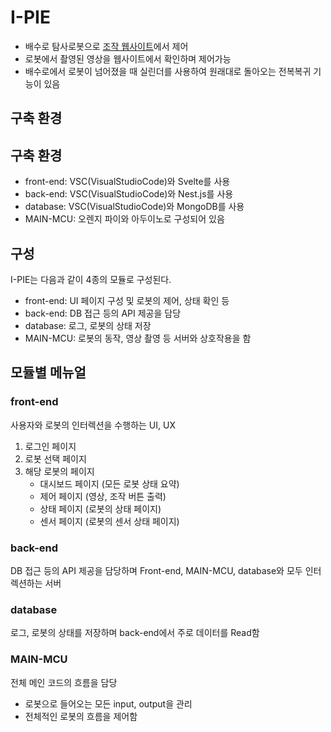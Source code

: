 
# I-PIE

- 배수로 탐사로봇으로 [조작 웹사이트](https://hyundai.artwa.kr/)에서 제어
- 로봇에서 촬영된 영상을 웹사이트에서 확인하며 제어가능
- 배수로에서 로봇이 넘어졌을 때 실린더를 사용하여 원래대로 돌아오는 전복복귀 기능이 있음

## 구축 환경

## 구축 환경

- front-end: VSC(VisualStudioCode)와 Svelte를 사용
- back-end: VSC(VisualStudioCode)와 Nest.js를 사용
- database: VSC(VisualStudioCode)와 MongoDB를 사용
- MAIN-MCU: 오렌지 파이와 아두이노로 구성되어 있음

## 구성

I-PIE는 다음과 같이 4종의 모듈로 구성된다.

- front-end: UI 페이지 구성 및 로봇의 제어, 상태 확인 등
- back-end: DB 접근 등의 API 제공을 담당
- database: 로그, 로봇의 상태 저장
- MAIN-MCU: 로봇의 동작, 영상 촬영 등 서버와 상호작용을 함

## 모듈별 메뉴얼

### front-end

사용자와 로봇의 인터렉션을 수행하는 UI, UX

1. 로그인 페이지
2. 로봇 선택 페이지
3. 해당 로봇의 페이지
   - 대시보드 페이지 (모든 로봇 상태 요약)
   - 제어 페이지 (영상, 조작 버튼 출력)
   - 상태 페이지 (로봇의 상태 페이지)
   - 센서 페이지 (로봇의 센서 상태 페이지)

### back-end

DB 접근 등의 API 제공을 담당하며 Front-end, MAIN-MCU, database와 모두 인터렉션하는 서버

### database

로그, 로봇의 상태를 저장하며 back-end에서 주로 데이터를 Read함

### MAIN-MCU

전체 메인 코드의 흐름을 담당

- 로봇으로 들어오는 모든 input, output을 관리
- 전체적인 로봇의 흐름을 제어함
